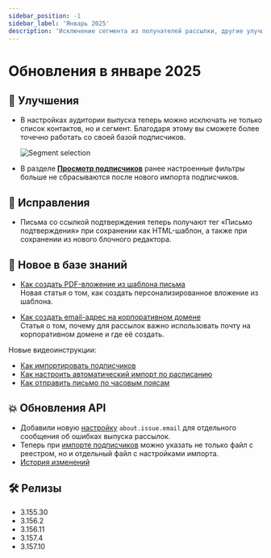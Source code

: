 ```yaml
---
sidebar_position: -1
sidebar_label: 'Январь 2025'
description: 'Исключение сегмента из получателей рассылки, другие улучшения и исправления платформы'
---
```


# Обновления в январе 2025

## 🚀 Улучшения

- В настройках аудитории выпуска теперь можно исключать не только список контактов, но и сегмент. Благодаря этому вы сможете более точечно работать со своей базой подписчиков.

  ![Segment selection](/img/updates/2025/updates-january-2025/segment-selection.png)

- В разделе [**Просмотр подписчиков**](https://app.sendsay.ru/subscribers/contacts) ранее настроенные фильтры больше не сбрасываются после нового импорта подписчиков.

## 🐛 Исправления

- Письма со ссылкой подтверждения теперь получают тег «Письмо подтверждения» при сохранении как HTML-шаблон, а также при сохранении из нового блочного редактора.

## 📖 Новое в базе знаний

- [Как создать PDF-вложение из шаблона письма](https://docs.sendsay.ru/email-campaigns/personalization/how-to-create-pdf/)<br/>
  Новая статья о том, как создать персонализированное вложение из шаблона.

- [Как создать email-адрес на корпоративном домене](https://docs.sendsay.ru/faq/corporate-email/)<br/>
  Статья о том, почему для рассылок важно использовать почту на корпоративном домене и где её создать.

Новые видеоинструкции:

- [Как импортировать подписчиков](https://docs.sendsay.ru/videolessons/subscribers/how-to-import-subscribers/)
- [Как настроить автоматический импорт по расписанию](https://docs.sendsay.ru/videolessons/automations/how-to-set-autoimport/)
- [Как отправить письмо по часовым поясам](https://docs.sendsay.ru/videolessons/email-campaigns/send-by-time-zone/)

## 💥 Обновления API

- Добавили новую [настройку](https://sendsay.ru/api/api.html#Поменять-настройки) `about.issue.email` для отдельного сообщения об ошибках выпуска рассылок.
- Теперь при [импорте подписчиков](https://sendsay.ru/api/api.html#Внесение-списка-подписчиков) можно указать не только файл с реестром, но и отдельный файл с настройками импорта.
- [История изменений](https://sendsay.ru/api/api.html#История-изменений)

## 🛠️ Релизы

- 3.155.30
- 3.156.2
- 3.156.11
- 3.157.4
- 3.157.10
